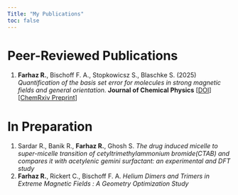 ```yaml
---
Title: "My Publications"
toc: false
---
```

# Peer-Reviewed Publications

1.  **Farhaz R.**, Bischoff F. A., Stopkowicsz S., Blaschke S. (2025) *Quantification of the basis set error for molecules in strong magnetic fields and general orientation.* **Journal of Chemical Physics** [[DOI](https://doi.org/10.1063/5.0274736)] [[ChemRxiv Preprint](https://doi.org/10.26434/chemrxiv-2025-zw2bz)]

# In Preparation

1.  Sardar R., Banik R., **Farhaz R.**, Ghosh S. *The drug induced micelle to super-micelle transition of cetyltrimethylammonium bromide(CTAB) and compares it with acetylenic gemini surfactant: an experimental and DFT study*
2. **Farhaz R.**, Rickert C., Bischoff F. A. *Helium Dimers and Trimers in Extreme Magnetic Fields : A
Geometry Optimization Study*